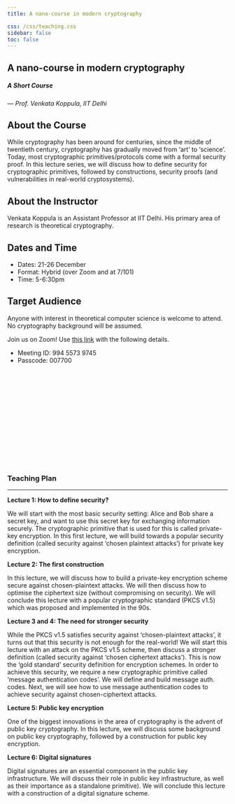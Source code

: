 ```yaml
---
title: A nano-course in modern cryptography

css: /css/teaching.css
sidebar: false
toc: false
---
```


## A nano-course in modern cryptography
##### A Short Course

--- _Prof. Venkata Koppula, IIT Delhi_

:::{.callout-note collapse="false" icon="false"}
# About the Course

While cryptography has been around for centuries, since the middle of twentieth century, cryptography has gradually moved from 'art' to 'science'. Today, most cryptographic primitives/protocols come with a formal security proof. In this lecture series, we will discuss how to define security for cryptographic primitives, followed by constructions, security proofs (and vulnerabilities in real-world cryptosystems). 
:::

:::{.callout-note collapse="false" icon="false"}
# About the Instructor
Venkata Koppula is an Assistant Professor at IIT Delhi. His primary area of research is theoretical cryptography.
:::


:::{.callout-note collapse="false" icon="false"}
# Dates and Time
- Dates: 21-26 December
- Format: Hybrid (over Zoom and at 7/101)
- Time: 5-6:30pm
:::


:::{.callout-note collapse="false" icon="false"}
# Target Audience
Anyone with interest in theoretical computer science is welcome to attend. No cryptography background will be assumed. 
:::

:::{.callout-caution appearance="minimal"}
Join us on Zoom! Use [this link](https://iitgn-ac-in.zoom.us/j/99455739745?pwd=QU9vcWRsbkZMWmdTWFg0RVQxWGp0QT09) with the following details.

- Meeting ID: 994 5573 9745
- Passcode: 007700
:::

<iframe data-tally-src="https://tally.so/embed/3N7GXQ?alignLeft=1&hideTitle=1&transparentBackground=1&dynamicHeight=1" loading="lazy" width="100%" height="214" frameborder="0" marginheight="0" marginwidth="0" title="CRYPTO Course Sign Up"></iframe><script>var d=document,w="https://tally.so/widgets/embed.js",v=function(){"undefined"!=typeof Tally?Tally.loadEmbeds():d.querySelectorAll("iframe[data-tally-src]:not([src])").forEach((function(e){e.src=e.dataset.tallySrc}))};if("undefined"!=typeof Tally)v();else if(d.querySelector('script[src="'+w+'"]')==null){var s=d.createElement("script");s.src=w,s.onload=v,s.onerror=v,d.body.appendChild(s);}</script>

### Teaching Plan

---

**Lecture 1: How to define security?**

We will start with the most basic security setting: Alice and Bob share a secret key, and want to use this secret key for exchanging information securely. The cryptographic primitive that is used for this is called private-key encryption. In this first lecture, we will build towards a popular security definition (called security against 'chosen plaintext attacks') for private key encryption.

**Lecture 2: The first construction**

In this lecture, we will discuss how to build a private-key encryption scheme secure against chosen-plaintext attacks. We will then discuss how to optimise the ciphertext size (without compromising on security). We will conclude this lecture with a popular cryptographic standard (PKCS v1.5) which was proposed and implemented in the 90s.

**Lecture 3 and 4: The need for stronger security**

While the PKCS v1.5 satisfies security against 'chosen-plaintext attacks', it turns out that this security is not enough for the real-world! We will start this lecture with an attack on the PKCS v1.5 scheme, then discuss a stronger definition (called security against 'chosen ciphertext attacks'). This is now the 'gold standard' security definition for encryption schemes. In order to achieve this security, we require a new cryptographic primitive called 'message authentication codes'. We will define and build message auth. codes. Next, we will see how to use message authentication codes to achieve security against chosen-ciphertext attacks.

**Lecture 5: Public key encryption**

One of the biggest innovations in the area of cryptography is the advent of public key cryptography. In this lecture, we will discuss some background on public key cryptography, followed by a construction for public key encryption.

**Lecture 6: Digital signatures**

Digital signatures are an essential component in the public key infrastructure. We will discuss their role in public key infrastructure, as well as their importance as a standalone primitive). We will conclude this lecture with a construction of a digital signature scheme. 

